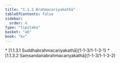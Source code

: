 ```yaml
---
title: "1.1.3 Brahmacariyakathā"
tableOfContents: false
sidebar:
  order: 4
type: "tipitaka"
basket: "ab"
book: "kv"
---
```



<DynamicBreadcrumb />



<TableOfContents book="kv" section="1.1.3">
* [1.1.3.1 Suddhabrahmacariyakathā](1-1-3/1-1-3-1)
* [1.1.3.2 Saṃsandanabrahmacariyakathā](1-1-3/1-1-3-2)
</TableOfContents>